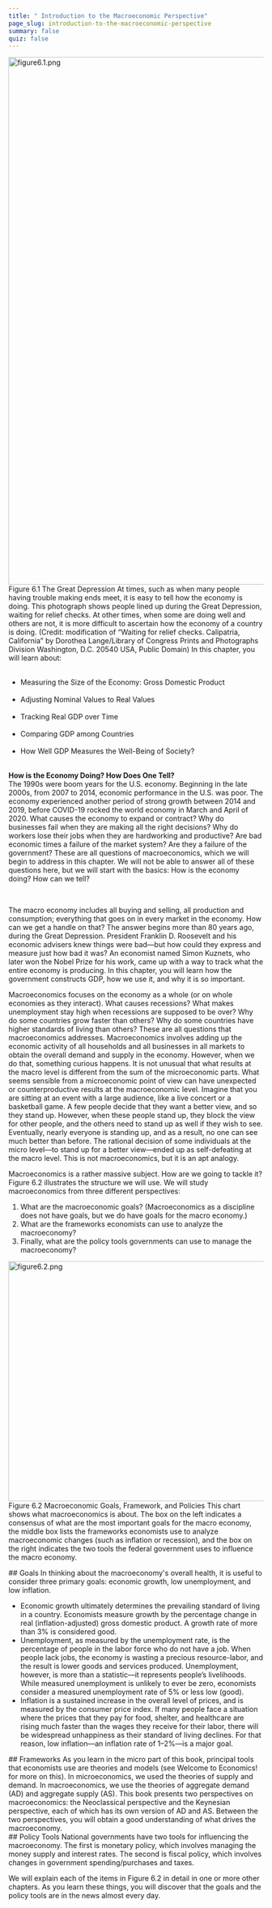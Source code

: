 ```yaml
---
title: " Introduction to the Macroeconomic Perspective"
page_slug: introduction-to-the-macroeconomic-perspective
summary: false
quiz: false
---
```

<div className="content-chunk" data-subsection-id = "Introduction-131pt">
<Image
  style="aspect-ratio:1851/1042;"
  src="https://nbjrajrmujlgxmcvqsge.supabase.co/storage/v1/object/public/strapi/files/figure6.1.png-69a8a692424f81193ec43c9bf44c9dad.png"
  alt="figure6.1.png"
  width="1851"
  height="1042">
Figure 6.1 The Great Depression At times, such as when many people having trouble making ends meet, it is easy to tell how the economy is doing. This photograph shows people lined up during the Great Depression, waiting for relief checks. At other times, when some are doing well and others are not, it is more difficult to ascertain how the economy of a country is doing. (Credit: modification of “Waiting for relief checks. Calipatria, California” by Dorothea Lange/Library of Congress Prints and Photographs Division Washington, D.C. 20540 USA, Public Domain)
</Image><Info title="LEARNING OBJECTIVES">
In this chapter, you will learn about:   <ul>       <li>Measuring the Size of the Economy: Gross Domestic Product</li>       <li>Adjusting Nominal Values to Real Values</li>       <li>Tracking Real GDP over Time</li>       <li>Comparing GDP among Countries</li>       <li>How Well GDP Measures the Well-Being of Society?</li>   </ul>
</Info>
</div>
<div className="content-chunk" data-subsection-id = "BRING-IT-HOME-173pt">
<Info title="BRING IT HOME">
<strong>How is the Economy Doing? How Does One Tell?</strong> <br/>
The 1990s were boom years for the U.S. economy. Beginning in the late 2000s, from 2007 to 2014, economic performance in the U.S. was poor. The economy experienced another period of strong growth between 2014 and 2019, before COVID-19 rocked the world economy in March and April of 2020. What causes the economy to expand or contract? Why do businesses fail when they are making all the right decisions? Why do workers lose their jobs when they are hardworking and productive? Are bad economic times a failure of the market system? Are they a failure of the government? These are all questions of macroeconomics, which we will begin to address in this chapter. We will not be able to answer all of these questions here, but we will start with the basics: How is the economy doing? How can we tell?</p>   <p>The macro economy includes all buying and selling, all production and consumption; everything that goes on in every market in the economy. How can we get a handle on that? The answer begins more than 80 years ago, during the Great Depression. President Franklin D. Roosevelt and his economic advisers knew things were bad—but how could they express and measure just how bad it was? An economist named Simon Kuznets, who later won the Nobel Prize for his work, came up with a way to track what the entire economy is producing. In this chapter, you will learn how the government constructs GDP, how we use it, and why it is so important.
</Info>
</div>
<div className="content-chunk" data-subsection-id = "Introduction-174pt">
Macroeconomics focuses on the economy as a whole (or on whole economies as they interact). What causes recessions? What makes unemployment stay high when recessions are supposed to be over? Why do some countries grow faster than others? Why do some countries have higher standards of living than others? These are all questions that macroeconomics addresses. Macroeconomics involves adding up the economic activity of all households and all businesses in all markets to obtain the overall demand and supply in the economy. However, when we do that, something curious happens. It is not unusual that what results at the macro level is different from the sum of the microeconomic parts. What seems sensible from a microeconomic point of view can have unexpected or counterproductive results at the macroeconomic level. Imagine that you are sitting at an event with a large audience, like a live concert or a basketball game. A few people decide that they want a better view, and so they stand up. However, when these people stand up, they block the view for other people, and the others need to stand up as well if they wish to see. Eventually, nearly everyone is standing up, and as a result, no one can see much better than before. The rational decision of some individuals at the micro level—to stand up for a better view—ended up as self-defeating at the macro level. This is not macroeconomics, but it is an apt analogy. 

Macroeconomics is a rather massive subject. How are we going to tackle it? Figure 6.2 illustrates the structure we will use. We will study macroeconomics from three different perspectives:

1.  What are the macroeconomic goals? (Macroeconomics as a discipline does not have goals, but we do have goals for the macro economy.)
2.  What are the frameworks economists can use to analyze the macroeconomy?
3.  Finally, what are the policy tools governments can use to manage the macroeconomy?

<Image
  style="aspect-ratio:1752/474;"
  src="https://nbjrajrmujlgxmcvqsge.supabase.co/storage/v1/object/public/strapi/files/figure6.2.png-7f5465fa531709a31ec6d5453deb27e5.png"
  alt="figure6.2.png"
  width="1752"
  height="474">
Figure 6.2 Macroeconomic Goals, Framework, and Policies This chart shows what macroeconomics is about. The box on the left indicates a consensus of what are the most important goals for the macro economy, the middle box lists the frameworks economists use to analyze macroeconomic changes (such as inflation or recession), and the box on the right indicates the two tools the federal government uses to influence the macro economy.
</Image>
</div>
<div className="content-chunk" data-subsection-id = "Goals-175pt">
## Goals
In thinking about the macroeconomy's overall health, it is useful to consider three primary goals: economic growth, low unemployment, and low inflation.

* Economic growth ultimately determines the prevailing standard of living in a country. Economists measure growth by the percentage change in real (inflation-adjusted) gross domestic product. A growth rate of more than 3% is considered good.
* Unemployment, as measured by the unemployment rate, is the percentage of people in the labor force who do not have a job. When people lack jobs, the economy is wasting a precious resource-labor, and the result is lower goods and services produced. Unemployment, however, is more than a statistic—it represents people’s livelihoods. While measured unemployment is unlikely to ever be zero, economists consider a measured unemployment rate of 5% or less low (good).
* Inflation is a sustained increase in the overall level of prices, and is measured by the consumer price index. If many people face a situation where the prices that they pay for food, shelter, and healthcare are rising much faster than the wages they receive for their labor, there will be widespread unhappiness as their standard of living declines. For that reason, low inflation—an inflation rate of 1–2%—is a major goal.
</div>
<div className="content-chunk" data-subsection-id = "Frameworks-176pt">
## Frameworks
As you learn in the micro part of this book, principal tools that economists use are theories and models (see Welcome to Economics! for more on this). In microeconomics, we used the theories of supply and demand. In macroeconomics, we use the theories of aggregate demand (AD) and aggregate supply (AS). This book presents two perspectives on macroeconomics: the Neoclassical perspective and the Keynesian perspective, each of which has its own version of AD and AS. Between the two perspectives, you will obtain a good understanding of what drives the macroeconomy.
</div>
<div className="content-chunk" data-subsection-id = "Policy-Tools-177pt">
## Policy Tools
National governments have two tools for influencing the macroeconomy. The first is monetary policy, which involves managing the money supply and interest rates. The second is fiscal policy, which involves changes in government spending/purchases and taxes.

We will explain each of the items in Figure 6.2 in detail in one or more other chapters. As you learn these things, you will discover that the goals and the policy tools are in the news almost every day.
</div>
